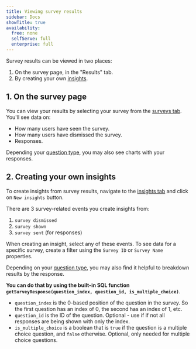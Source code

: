 ```yaml
---
title: Viewing survey results
sidebar: Docs
showTitle: true
availability:
  free: none
  selfServe: full
  enterprise: full
---
```


Survey results can be viewed in two places:

1. On the survey page, in the "Results" tab.
2. By creating your own [insights](/docs/product-analytics/insights).

## 1. On the survey page

You can view your results by selecting your survey from the [surveys tab](https://app.posthog.com/surveys). You'll see data on:

- How many users have seen the survey.
- How many users have dismissed the survey.
- Responses.

Depending your [question type](/docs/surveys/creating-surveys#question-type), you may also see charts with your responses.

<ProductScreenshot
    imageLight={surveyResultsLight}
    imageDark={surveyResultsDark}
    alt="Sample survey results"
    classes="rounded"
/>

## 2. Creating your own insights

To create insights from survey results, navigate to the [insights tab](https://app.posthog.com/insights) and click on `New insights` button.

There are 3 survey-related events you create insights from:

1. `survey dismissed`
2. `survey shown`
3. `survey sent` (for responses)

When creating an insight, select any of these events. To see data for a specific survey, create a filter using the `Survey ID` or `Survey Name` properties.

Depending on your [question type](/docs/surveys/creating-surveys#question-type), you may also find it helpful to breakdown results by the response.

**You can do that by using the built-in SQL function `getSurveyResponse(question_index, question_id, is_multiple_choice)`**.

- `question_index` is the 0-based position of the question in the survey. So the first question has an index of 0, the second has an index of 1, etc.
- `question_id` is the ID of the question. Optional - use if if not all responses are being shown with only the index.
- `is_multiple_choice` is a boolean that is `true` if the question is a multiple choice question, and `false` otherwise. Optional, only needed for multiple choice questions.

<ProductVideo
    videoLight={surveyInsightsLight}
    videoDark={surveyInsightsDark}
    alt="How to create insights from surveys"
    classes="rounded"
/>
